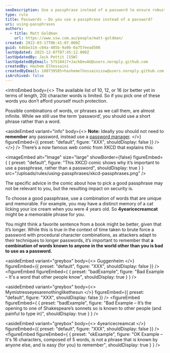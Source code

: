 ```yaml
---
seoDescription: Use a passphrase instead of a password to ensure robust online security with infinite combinations of words and phrases.
type: rule
title: Passwords – Do you use a passphrase instead of a password?
uri: using-passphrases
authors:
  - title: Matt Goldman
    url: https://www.ssw.com.au/people/matt-goldman/
created: 2022-03-17T06:41:07.000Z
guid: 64bbe314-c04a-485b-9a9b-0a757eead506
lastUpdated: 2023-12-07T07:45:12.000Z
lastUpdatedBy: Jack Pettit [SSW]
lastUpdatedByEmail: 57518417+JackDevAU@users.noreply.github.com
createdBy: Hashem Elhossaini
createdByEmail: 100739505+hashemelhossainissw@users.noreply.github.com
isArchived: false
---
```


<introEmbed
  body={<>
The available list of 10, 12, or 16 (or better yet in terms of length, 20) character words is limited. So if you pick one of these words you don’t afford yourself much protection.

Possible combinations of words, or phrases as we call them, are almost infinite. While we still use the term ‘password’, you should use a short phrase rather than a word.

<asideEmbed
  variant="info"
  body={<>
    **Note:** Ideally you should not need to **remember** any password, instead use a [password manager](/password-manager).
  </>}
  figureEmbed={{
    preset: "default",
    figure: "XXX",
    shouldDisplay: false
  }}
/>
  </>}
/>
There’s a now famous web comic from XKCD that explains this:


<imageEmbed
  alt="Image"
  size="large"
  showBorder={false}
  figureEmbed={ {
    preset: "default",
    figure: "This XKCD comic shows why it’s important to use a passphrase, rather than a password",
    shouldDisplay: true
  } }
  src="/uploads/rules/using-passphrases/xkcd-passphrases.png"
/>

The specific advice in the comic about how to pick a good passphrase may not be relevant to you, but the resulting impact on security is.

To choose a good passphrase, use a combination of words that are unique and memorable. For example, you may have a distinct memory of a cat licking your ice cream when you were 4 years old. So **4yearicecreamcat** might be a memorable phrase for you.

You might think a favorite sentence from a book might be better, given that it’s longer. While this is true in the context of time taken to brute force a password with procedural character combinations, as attackers adapt to their techniques to longer passwords, it’s important to remember that **a combination of words known to anyone in the world other than you is bad to use as a password.**

<asideEmbed
  variant="greybox"
  body={<>
    Guggenheim
  </>}
  figureEmbed={{
    preset: "default",
    figure: "XXX",
    shouldDisplay: false
  }}
/>
<figureEmbed figureEmbed={ {
  preset: "badExample",
  figure: "Bad Example – It's a word that other people know",
  shouldDisplay: true
} } />


<asideEmbed
  variant="greybox"
  body={<>
    Mymistresseyesarenothinglikethesun
  </>}
  figureEmbed={{
    preset: "default",
    figure: "XXX",
    shouldDisplay: false
  }}
/>
<figureEmbed figureEmbed={ {
  preset: "badExample",
  figure: "Bad Example – It’s the opening to one of Shakespeare’s sonnets so is known to other people (and painful to type in)",
  shouldDisplay: true
} } />


<asideEmbed
  variant="greybox"
  body={<>
    4yearicecreamcat
  </>}
  figureEmbed={{
    preset: "default",
    figure: "XXX",
    shouldDisplay: false
  }}
/>
<figureEmbed figureEmbed={ {
  preset: "okExample",
  figure: "OK Example – It's 16 characters, composed of 5 words, is not a phrase that is known by anyone else, and is easy (for you) to remember",
  shouldDisplay: true
} } />
